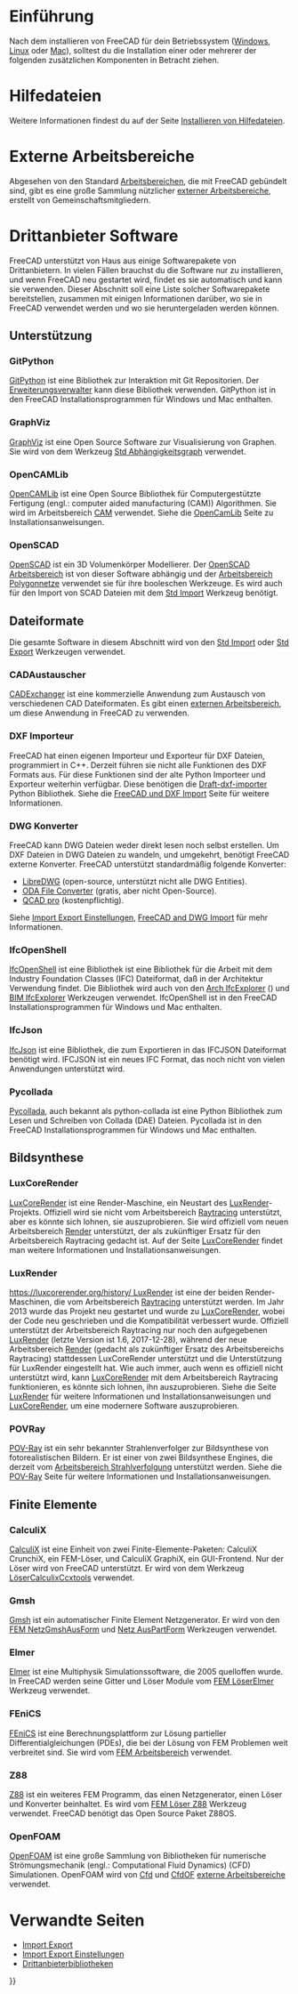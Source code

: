 <languages/>

<div class="mw-translate-fuzzy">
{{Docnav/de
|[[Installing_on_Mac/de|Installation unter Mac]]
|[[Getting_started/de|Erste Schritte]]
}}
</div>

{{TOCright}}

<span id="Introduction"></span>
=Einführung= 

Nach dem installieren von FreeCAD für dein Betriebssystem  ([[Installing_on_Windows/de|Windows]], [[Installing_on_Linux/de|Linux]] oder [[Installing_on_Mac/de|Mac]]), solltest du die Installation einer oder mehrerer der folgenden zusätzlichen Komponenten in Betracht ziehen.

<span id="Help_files"></span>
=Hilfedateien=

Weitere Informationen findest du auf der Seite [[Installing_Helpfile/de|Installieren von Hilfedateien]].

<span id="External_workbenches"></span>
=Externe Arbeitsbereiche=

Abgesehen von den Standard [[workbenches/de|Arbeitsbereichen]], die mit FreeCAD gebündelt sind, gibt es eine große  Sammlung nützlicher [[External_workbenches/de|externer Arbeitsbereiche]], erstellt von Gemeinschaftsmitgliedern.

<span id="Third_party_software"></span>
=Drittanbieter Software=

FreeCAD unterstützt von Haus aus einige Softwarepakete von Drittanbietern. In vielen Fällen brauchst du die Software nur zu installieren, und wenn FreeCAD neu gestartet wird, findet es sie automatisch und kann sie verwenden. Dieser Abschnitt soll eine Liste solcher Softwarepakete bereitstellen, zusammen mit einigen Informationen darüber, wo sie in FreeCAD verwendet werden und wo sie heruntergeladen werden können.

<span id="Support"></span>
==Unterstützung==

===GitPython===

[https://github.com/gitpython-developers/GitPython GitPython] ist eine Bibliothek zur Interaktion mit Git Repositorien. Der [[Std_AddonMgr/de|Erweiterungsverwalter]] kann diese Bibliothek verwenden. GitPython ist in den FreeCAD Installationsprogrammen für Windows und Mac enthalten.

===GraphViz===

[https://www.graphviz.org GraphViz] ist eine Open Source Software zur Visualisierung von Graphen. Sie wird von dem Werkzeug [[Std_DependencyGraph/de|Std Abhängigkeitsgraph]] verwendet.

===OpenCAMLib===

[http://www.anderswallin.net/CAM OpenCAMLib] ist eine Open Source Bibliothek für Computergestützte Fertigung (engl.: computer aided manufacturing (CAM)) Algorithmen. Sie wird im Arbeitsbereich [[CAM_Workbench/de|CAM]] verwendet. Siehe die [[OpenCamLib/de|OpenCamLib]] Seite zu Installationsanweisungen.

===OpenSCAD===

[https://www.openscad.org OpenSCAD] ist ein 3D Volumenkörper Modellierer. Der [[OpenSCAD_Workbench/de|OpenSCAD Arbeitsbereich]] ist von dieser Software abhängig und der [[Mesh_Workbench/de| Arbeitsbereich Polygonnetze]] verwendet sie für ihre booleschen Werkzeuge. Es wird auch für den Import von SCAD Dateien mit dem [[Std_Import/de|Std Import]] Werkzeug benötigt.

<span id="File_formats"></span>
==Dateiformate==

Die gesamte Software in diesem Abschnitt wird von den [[Std_Import/de|Std Import]] oder [[Std_Export/de|Std Export]] Werkzeugen verwendet.

<span id="CADExchanger"></span>
===CADAustauscher===

[https://cadexchanger.com CADExchanger] ist eine kommerzielle Anwendung zum Austausch von verschiedenen CAD Dateiformaten. Es gibt einen [https://github.com/yorikvanhavre/CADExchanger externen Arbeitsbereich], um diese Anwendung in FreeCAD zu verwenden.

<span id="DXF_Importer"></span>
===DXF Importeur===

FreeCAD hat einen eigenen Importeur und Exporteur für DXF Dateien, programmiert in C++. Derzeit führen sie nicht alle Funktionen des DXF Formats aus. Für diese Funktionen sind der alte Python Importeer und Exporteur weiterhin verfügbar. Diese benötigen die [https://github.com/yorikvanhavre/Draft-dxf-importer Draft-dxf-importer] Python Bibliothek. Siehe die [[FreeCAD_and_DXF_Import/de|FreeCAD und DXF Import]] Seite für weitere Informationen.

<span id="DWG_converters"></span>
===DWG Konverter===

FreeCAD kann DWG Dateien weder direkt lesen noch selbst erstellen. Um DXF Dateien in DWG Dateien zu wandeln, und umgekehrt, benötigt FreeCAD externe Konverter. FreeCAD unterstützt standardmäßig folgende Konverter:
* [https://www.gnu.org/software/libredwg LibreDWG] (open-source, unterstützt nicht alle DWG Entities).
* [https://www.opendesign.com/guestfiles/oda_file_converter ODA File Converter] (gratis, aber nicht Open-Source).
* [https://qcad.org/en/qcad-command-line-tools#dwg2dwg QCAD pro] (kostenpflichtig). {{Version|0.20}}

Siehe [[Import_Export_Preferences/de#DWG|Import Export Einstellungen]], [[FreeCAD_and_DWG_Import/de|FreeCAD and DWG Import]] für mehr Informationen.

===IfcOpenShell===

[http://ifcopenshell.org IfcOpenShell] ist eine Bibliothek ist eine Bibliothek für die Arbeit mit dem  Industry Foundation Classes (IFC) Dateiformat, daß in der Architektur Verwendung findet. Die Bibliothek wird auch von den  [[Arch_IfcExplorer/de|Arch IfcExplorer]] ({{VersionMinus|0.18}}) und [[BIM_IfcExplorer/de|BIM IfcExplorer]] Werkzeugen verwendet. IfcOpenShell ist in den FreeCAD Installationsprogrammen für Windows und Mac enthalten.

===IfcJson===

[https://github.com/buildingSMART/ifcJSON IfcJson] ist eine Bibliothek, die zum Exportieren in das IFCJSON Dateiformat benötigt wird. IFCJSON ist ein neues IFC Format, das noch nicht von vielen Anwendungen unterstützt wird.

===Pycollada===

[https://github.com/pycollada/pycollada/releases Pycollada], auch bekannt als python-collada ist eine Python Bibliothek zum Lesen und Schreiben von Collada (DAE) Dateien. Pycollada ist in den FreeCAD Installationsprogrammen für Windows und Mac enthalten.

<span id="Rendering"></span>
==Bildsynthese==

===LuxCoreRender===

[https://www.luxcorerender.org LuxCoreRender] ist eine Render-Maschine, ein Neustart des [[LuxRender/de|LuxRender]]-Projekts. Offiziell wird sie nicht vom Arbeitsbereich [[Raytracing_Workbench/de|Raytracing]] unterstützt, aber es könnte sich lohnen, sie auszuprobieren. Sie wird offiziell vom neuen Arbeitsbereich [https://github.com/FreeCAD/FreeCAD-render Render] unterstützt, der als zukünftiger Ersatz für den Arbeitsbereich Raytracing gedacht ist. Auf der Seite [[LuxCoreRender/de|LuxCoreRender]] findet man weitere Informationen und Installationsanweisungen.

===LuxRender===

[[https://luxcorerender.org/history/ LuxRender]] ist eine der beiden Render-Maschinen, die vom Arbeitsbereich [[Raytracing_Workbench/de|Raytracing]] unterstützt werden. Im Jahr 2013 wurde das Projekt neu gestartet und wurde zu [[LuxCoreRender/de|LuxCoreRender]], wobei der Code neu geschrieben und die Kompatibilität verbessert wurde. Offiziell unterstützt der Arbeitsbereich Raytracing nur noch den aufgegebenen [[LuxRender/de|LuxRender]] (letzte Version ist 1.6, 2017-12-28), während der neue Arbeitsbereich [https://github.com/FreeCAD/FreeCAD-render Render] (gedacht als zukünftiger Ersatz des Arbeitsbereichs Raytracing) stattdessen LuxCoreRender unterstützt und die Unterstützung für LuxRender eingestellt hat. Wie auch immer, auch wenn es offiziell nicht unterstützt wird, kann [[LuxCoreRender/de|LuxCoreRender]] mit dem Arbeitsbereich Raytracing funktionieren, es könnte sich lohnen, ihn auszuprobieren. Siehe die Seite [[LuxRender/de|LuxRender]] für weitere Informationen und Installationsanweisungen und [[LuxCoreRender/de|LuxCoreRender]], um eine modernere Software auszuprobieren.

<span id="POV-Ray"></span>
===POVRay===

[https://www.povray.org POV-Ray] ist ein sehr bekannter Strahlenverfolger zur Bildsynthese von fotorealistischen Bildern. Er ist einer von zwei Bildsynthese Engines, die derzeit vom [[Raytracing_Workbench/de|Arbeitsbereich Strahlverfolgung]] unterstützt werden. Siehe die [[POV-Ray/de|POV-Ray]] Seite für weitere Informationen und Installationsanweisungen.

<span id="Finite_element"></span>
==Finite Elemente==

===CalculiX===

[https://calculix.de CalculiX] ist eine Einheit von zwei Finite-Elemente-Paketen: CalculiX CrunchiX, ein FEM-Löser, und CalculiX GraphiX, ein GUI-Frontend. Nur der Löser wird von FreeCAD unterstützt. Er wird von dem Werkzeug [[FEM_SolverCalculixCcxtools/de|LöserCalculixCcxtools]] verwendet.

===Gmsh===

[http://gmsh.info Gmsh] ist ein automatischer Finite Element Netzgenerator. Er wird von den  [[FEM_MeshGmshFromShape/de|FEM NetzGmshAusForm]] und [[Mesh_FromPartShape/de|Netz AusPartForm]] Werkzeugen verwendet.

===Elmer===

[https://www.csc.fi/web/elmer Elmer] ist eine Multiphysik Simulationssoftware, die 2005 quelloffen wurde. In FreeCAD werden seine Gitter und Löser Module vom [[FEM_SolverElmer/de|FEM LöserElmer]] Werkzeug verwendet.

===FEniCS===

[https://fenicsproject.org FEniCS] ist eine Berechnungsplattform zur Lösung partieller Differentialgleichungen (PDEs), die bei der Lösung von FEM Problemen weit verbreitet sind. 
Sie wird vom [[FEM_Workbench/de|FEM Arbeitsbereich]] verwendet.

===Z88===

[https://en.z88.de Z88] ist ein weiteres FEM Programm, das einen Netzgenerator, einen Löser und Konverter beinhaltet. Es wird vom [[FEM_SolverZ88/de|FEM Löser Z88]] Werkzeug verwendet. FreeCAD benötigt das Open Source Paket Z88OS.

===OpenFOAM===

[https://openfoam.org OpenFOAM] ist eine große Sammlung von Bibliotheken für numerische Strömungsmechanik (engl.: Computational Fluid Dynamics) (CFD) Simulationen. OpenFOAM wird von [[Cfd_Workbench/de|Cfd]] und [https://github.com/jaheyns/CfdOF CfdOF] [[external_workbenches/de|externe Arbeitsbereiche]] verwendet.

<span id="Related_pages"></span>
=Verwandte Seiten=

* [[Import_Export/de|Import Export]]
* [[Import_Export_Preferences/de|Import Export Einstellungen]]
* [[Third Party Libraries/de|Drittanbieterbibliotheken]]


<div class="mw-translate-fuzzy">
{{Docnav/de
|[[Installing_on_Mac/de|Installation unter Mac]]
|[[Getting_started/de|Erste Schritte]]
}}
</div>

{{Userdocnavi{{#translation:}}}}